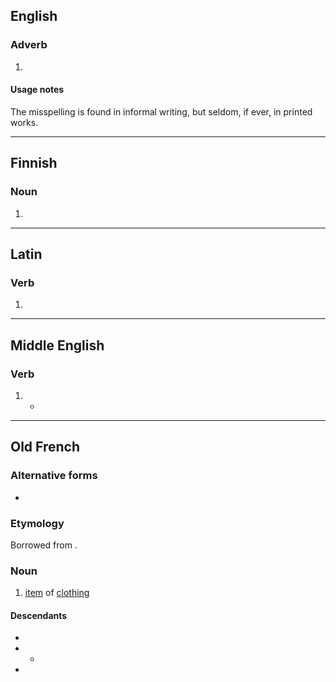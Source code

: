 {{also|a bit}}
==English==

===Adverb===
{{head|en|misspelling}}

# {{misspelling of|en|a bit}}

====Usage notes====
The misspelling is found in informal writing, but seldom, if ever, in printed works.

----

==Finnish==

===Noun===
{{head|fi|noun form}}

# {{infl of|fi|abi||nom|p}}

----

==Latin==

===Verb===
{{la-verb-form|abit}}

# {{inflection of|la|abeō||3|s|pres|actv|indc}}

----

==Middle English==

===Verb===
{{head|enm|verb}}

# {{inflection of|enm|abide||3|s|simple present|indc}}
#* {{RQ:Chaucer Canterbury|year=1860|title=Canon's Yeoman's Tale|volume=III|page=163|line=1175|passage=He is so variaunt, he '''abit''' nowhere.|termlang=enm}}

----

==Old French==

===Alternative forms===
* {{alter|fro|habit}}

===Etymology===
Borrowed from {{bor|fro|la|habitus}}.

===Noun===
{{fro-noun|m}}

# [[item]] of [[clothing]]

====Descendants====
* {{desc|fr|habit}}
* {{desc|bor=1|dum|habijt}}
** {{desctree|nl|habijt}}
* {{desc|bor=1|enm|abit}}